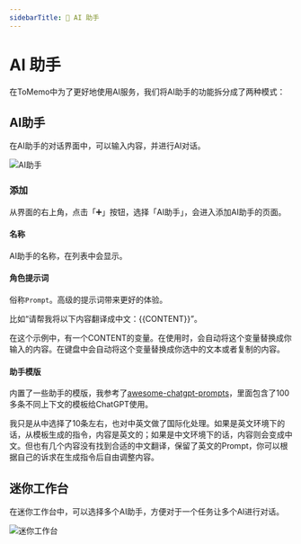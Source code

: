 ```yaml
---
sidebarTitle: 🤖 AI 助手
---
```



# AI 助手

在ToMemo中为了更好地使用AI服务，我们将AI助手的功能拆分成了两种模式：

## AI助手

在AI助手的对话界面中，可以输入内容，并进行AI对话。

<Image src="/images/ai-service/ai-assistant-conversation.png" alt="AI助手" width={300} height={300} />


### 添加
从界面的右上角，点击「➕」按钮，选择「AI助手」，会进入添加AI助手的页面。

#### 名称

AI助手的名称，在列表中会显示。

#### 角色提示词

俗称`Prompt`。高级的提示词带来更好的体验。

比如“请帮我将以下内容翻译成中文：\{\{CONTENT}}”。

在这个示例中，有一个CONTENT的变量。在使用时，会自动将这个变量替换成你输入的内容。在键盘中会自动将这个变量替换成你选中的文本或者复制的内容。

#### 助手模版

内置了一些助手的模版，我参考了[awesome-chatgpt-prompts](https://github.com/f/awesome-chatgpt-prompts)，里面包含了100多条不同上下文的模板给ChatGPT使用。

我只是从中选择了10条左右，也对中英文做了国际化处理。如果是英文环境下的话，从模板生成的指令，内容是英文的；如果是中文环境下的话，内容则会变成中文。但也有几个内容没有找到合适的中文翻译，保留了英文的Prompt，你可以根据自己的诉求在生成指令后自由调整内容。

## 迷你工作台

在迷你工作台中，可以选择多个AI助手，方便对于一个任务让多个AI进行对话。

<Image src="/images/ai-service/mini-workspace-conversation.png" alt="迷你工作台" width={300} height={300} />
